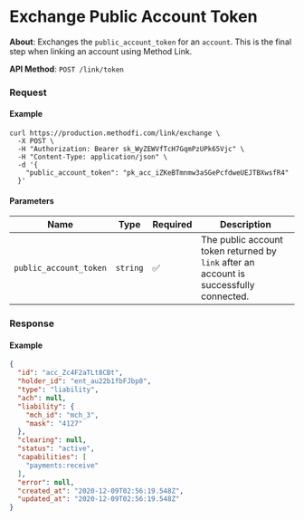 # Exchange Public Account Token

**About**: Exchanges the `public_account_token` for an `account`. This is the final step when linking an account using Method Link.

**API Method**: `POST /link/token`

### Request

#### Example
```shell
curl https://production.methodfi.com/link/exchange \
  -X POST \
  -H "Authorization: Bearer sk_WyZEWVfTcH7GqmPzUPk65Vjc" \
  -H "Content-Type: application/json" \
  -d '{
    "public_account_token": "pk_acc_iZKeBTmnmw3aSGePcfdweUEJTBXwsfR4"
  }'
```

#### Parameters

| Name                   | Type     | Required | Description                                                                             |
|------------------------|----------|----------|-----------------------------------------------------------------------------------------|
| `public_account_token` | `string` | ✅        | The public account token returned by `link` after an account is successfully connected. |                           |
### Response

#### Example

```json
{
  "id": "acc_Zc4F2aTLt8CBt",
  "holder_id": "ent_au22b1fbFJbp8",
  "type": "liability",
  "ach": null,
  "liability": {
    "mch_id": "mch_3",
    "mask": "4127"
  },
  "clearing": null,
  "status": "active",
  "capabilities": [
    "payments:receive"
  ],
  "error": null,
  "created_at": "2020-12-09T02:56:19.548Z",
  "updated_at": "2020-12-09T02:56:19.548Z"
}
```
